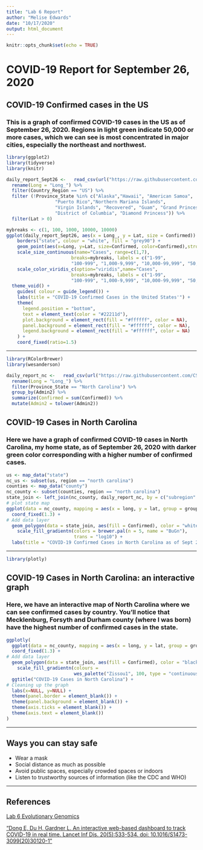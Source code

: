 ```yaml
---
title: "Lab 6 Report"
author: "Melise Edwards"
date: "10/17/2020"
output: html_document
---
```


```r
knitr::opts_chunk$set(echo = TRUE)
```

# **COVID-19 Report for September 26, 2020** 


## COVID-19 Confirmed cases in the US


### This is a graph of confirmed COVID-19 cases in the US as of September 26, 2020. Regions in light green indicate 50,000 or more cases, which we can see is most concentrated in major cities, especially the northeast and northwest.

```r
library(ggplot2)
library(tidyverse)
library(knitr)

daily_report_Sept26 <-   read_csv(url("https://raw.githubusercontent.com/CSSEGISandData/COVID-19/master/csse_covid_19_data/csse_covid_19_daily_reports/09-26-2020.csv")) %>% 
  rename(Long = "Long_") %>% 
  filter(Country_Region == "US") %>% 
  filter (!Province_State %in% c("Alaska","Hawaii", "American Samoa",
                  "Puerto Rico","Northern Mariana Islands", 
                  "Virgin Islands", "Recovered", "Guam", "Grand Princess",
                  "District of Columbia", "Diamond Princess")) %>% 
  filter(Lat > 0)
```


```r

mybreaks <- c(1, 100, 1000, 10000, 10000)
ggplot(daily_report_Sept26, aes(x = Long_, y = Lat, size = Confirmed)) +
    borders("state", colour = "white", fill = "grey90") +
    geom_point(aes(x=Long, y=Lat, size=Confirmed, color=Confirmed),stroke=F, alpha=0.7) +
    scale_size_continuous(name="Cases", range=c(1,7), 
                        breaks=mybreaks, labels = c("1-99",
                        "100-999", "1,000-9,999", "10,000-99,999", "50,000+")) +
    scale_color_viridis_c(option="viridis",name="Cases",
                        breaks=mybreaks, labels = c("1-99",
                        "100-999", "1,000-9,999", "10,000-99,999", "50,000+"))  +
  theme_void() + 
    guides( colour = guide_legend()) +
    labs(title = "COVID-19 Confirmed Cases in the United States'") +
    theme(
      legend.position = "bottom",
      text = element_text(color = "#22211d"),
      plot.background = element_rect(fill = "#ffffff", color = NA), 
      panel.background = element_rect(fill = "#ffffff", color = NA), 
      legend.background = element_rect(fill = "#ffffff", color = NA)
    ) +
    coord_fixed(ratio=1.5)
```

 

****
```r
library(RColorBrewer)
library(wesanderson)
```

```r
daily_report_nc <-   read_csv(url("https://raw.githubusercontent.com/CSSEGISandData/COVID-19/master/csse_covid_19_data/csse_covid_19_daily_reports/09-26-2020.csv")) %>% 
  rename(Long = "Long_") %>% 
  filter(Province_State == "North Carolina") %>% 
  group_by(Admin2) %>% 
  summarize(Confirmed = sum(Confirmed)) %>% 
  mutate(Admin2 = tolower(Admin2))
```


## COVID-19 Cases in North Carolina 

### Here we have a graph of confirmed COVID-19 cases in North Carolina, my home state, as of September 26, 2020 with darker green color corresponding with a higher number of confirmed cases. 
```r

us <- map_data("state")
nc_us <- subset(us, region == "north carolina")
counties <- map_data("county")
nc_county <- subset(counties, region == "north carolina")
state_join <- left_join(nc_county, daily_report_nc, by = c("subregion" = "Admin2")) 
# plot state map
ggplot(data = nc_county, mapping = aes(x = long, y = lat, group = group)) + 
  coord_fixed(1.3) + 
# Add data layer
  geom_polygon(data = state_join, aes(fill = Confirmed), color = "white") +
    scale_fill_gradientn(colors = brewer.pal(n = 5, name = "BuGn"),
                         trans = "log10") +
  labs(title = "COVID-19 Confirmed Cases in North Carolina as of Sept 26, 2020")
```



*********

```r
library(plotly)
```

## COVID-19 Cases in North Carolina: an interactive graph

### Here, we have an interactive map of North Carolina where we can see confirmed cases by country. You'll notice that Mecklenburg, Forsyth and Durham county (where I was born) have the highest number of confirmed cases in the state. 
```r

ggplotly(
  ggplot(data = nc_county, mapping = aes(x = long, y = lat, group = group)) + 
  coord_fixed(1.3) + 
# Add data layer
  geom_polygon(data = state_join, aes(fill = Confirmed), color = "black") +
    scale_fill_gradientn(colours = 
                         wes_palette("Zissou1", 100, type = "continuous")) +
  ggtitle("COVID-19 Cases in North Carolina") +
# Cleaning up the graph
  labs(x=NULL, y=NULL) +
  theme(panel.border = element_blank()) +
  theme(panel.background = element_blank()) +
  theme(axis.ticks = element_blank()) +
  theme(axis.text = element_blank())
)
```



****

## **Ways you can stay safe**

* Wear a mask 
* Social distance as much as possible
* Avoid public spaces, especially crowded spaces or indoors 
* Listen to trustworthy sources of information (like the CDC and WHO)

********

## **References**

[Lab 6 Evolutionary Genomics](Lab6.html)

["Dong E, Du H, Gardner L. An interactive web-based dashboard to track COVID-19 in real time. Lancet Inf Dis. 20(5):533-534. doi: 10.1016/S1473-3099(20)30120-1"](https://github.com/CSSEGISandData/COVID-19)
